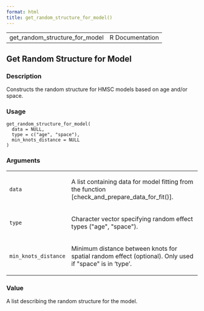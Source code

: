 ```yaml
---
format: html
title: get_random_structure_for_model()
---
```


<html><head>
<meta http-equiv="Content-Type" content="text/html; charset=utf-8" />
<meta name="viewport" content="width=device-width, initial-scale=1.0, user-scalable=yes" />
<link rel="stylesheet" href="https://cdn.jsdelivr.net/npm/katex@0.15.3/dist/katex.min.css">
<script type="text/javascript">
const macros = { "\\R": "\\textsf{R}", "\\code": "\\texttt"};
function processMathHTML() {
    var l = document.getElementsByClassName('reqn');
    for (let e of l) { katex.render(e.textContent, e, { throwOnError: false, macros }); }
    return;
}</script>
<script defer src="https://cdn.jsdelivr.net/npm/katex@0.15.3/dist/katex.min.js"
    onload="processMathHTML();"></script>
<link rel="stylesheet" type="text/css" href="R.css" />
</head><body><div class="container"><main>

<table style="width: 100%;"><tr><td>get_random_structure_for_model</td><td style="text-align: right;">R Documentation</td></tr></table>

<h2>Get Random Structure for Model</h2>

<h3>Description</h3>

<p>Constructs the random structure for HMSC models based on age and/or space.
</p>


<h3>Usage</h3>

<pre><code class='language-R'>get_random_structure_for_model(
  data = NULL,
  type = c("age", "space"),
  min_knots_distance = NULL
)
</code></pre>


<h3>Arguments</h3>

<table>
<tr><td><code id="data">data</code></td>
<td>
<p>A list containing data for model fitting from the function
[check_and_prepare_data_for_fit()].</p>
</td></tr>
<tr><td><code id="type">type</code></td>
<td>
<p>Character vector specifying random effect types (&quot;age&quot;, &quot;space&quot;).</p>
</td></tr>
<tr><td><code id="min_knots_distance">min_knots_distance</code></td>
<td>
<p>Minimum distance between knots for spatial random effect (optional).
Only used if &quot;space&quot; is in 'type'.</p>
</td></tr>
</table>


<h3>Value</h3>

<p>A list describing the random structure for the model.
</p>

</main>

</div>
</body></html>

